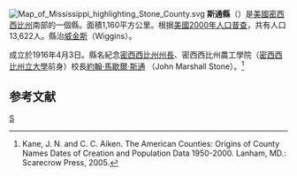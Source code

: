 {{noteTA
|T=zh-hans:斯通县 (密西西比州);zh-hk:斯通縣 (密西西比州);zh-tw:斯通郡 (密西西比州);
}}
[[File:Map_of_Mississippi_highlighting_Stone_County.svg|right]]
'''斯通縣'''（{{lang-en|Stone County}}）是[[美國|美國]][[密西西比州|密西西比州]]南部的一個縣。面積1,160平方公里。根据[[美國2000年人口普查|美國2000年人口普查]]，共有人口13,622人。縣治[[威金斯_(密西西比州)|威金斯]]（Wiggins）。

成立於1916年4月3日。縣名紀念[[密西西比州州長|密西西比州州長]]、密西西比州農工學院（[[密西西比州立大學|密西西比州立大學]]前身）校長[[約翰·馬歇爾·斯通|約翰·馬歇爾·斯通]] （John Marshall Stone）。<ref>Kane, J. N. and C. C. Aiken. The American Counties: Origins of County Names Dates of Creation and Population Data 1950-2000. Lanham, MD.: Scarecrow Press, 2005.</ref>

==参考文献==
<div class="references-small">
<references />
</div>

[[Category:密西西比州行政区划|S]]